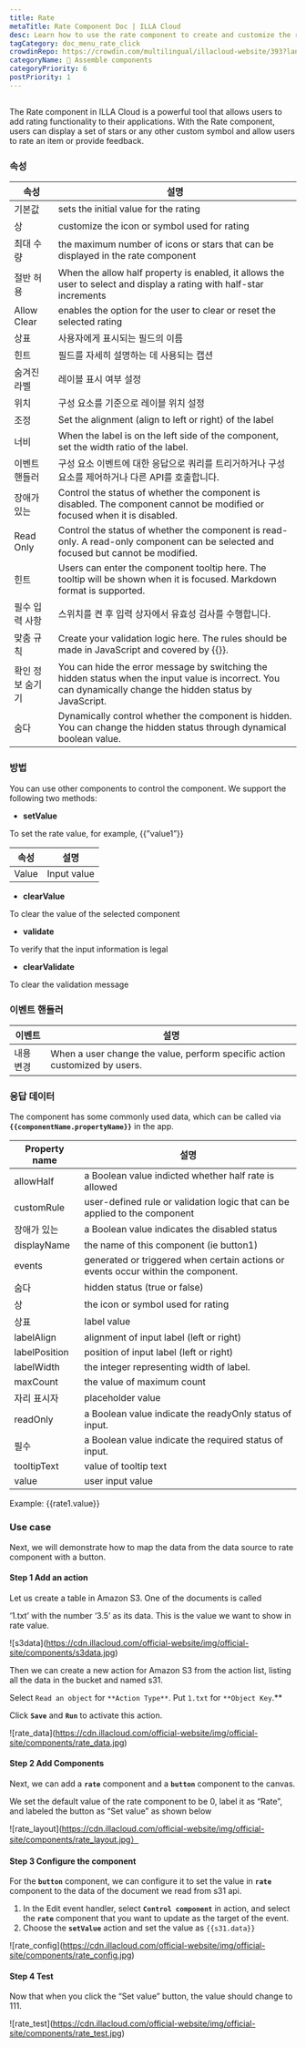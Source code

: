 ```yaml
---
title: Rate
metaTitle: Rate Component Doc | ILLA Cloud
desc: Learn how to use the rate component to create and customize the rate value for your app in ILLA Cloud.
tagCategory: doc_menu_rate_click
crowdinRepo: https://crowdin.com/multilingual/illacloud-website/393?languages=en&filter=basic&value=0
categoryName: 🧬 Assemble components
categoryPriority: 6
postPriority: 1
---
```


## <h2 hidden>What is Rate?</h2>

The Rate component in ILLA Cloud is a powerful tool that allows users to add rating functionality to their applications. With the Rate component, users can display a set of stars or any other custom symbol and allow users to rate an item or provide feedback.

### 속성

| 속성                      | 설명                                                                                                                                                           |
| ----------------------- | ------------------------------------------------------------------------------------------------------------------------------------------------------------ |
| 기본값                     | sets the initial value for the rating                                                                                                                        |
| 상                       | customize the icon or symbol used for rating                                                                                                                 |
| 최대 수량                   | the maximum number of icons or stars that can be displayed in the rate component                                                                             |
| 절반 허용                   | When the allow half property is enabled, it allows the user to select and display a rating with half-star increments                                         |
| Allow Clear             | enables the option for the user to clear or reset the selected rating                                                                                        |
| 상표                      | 사용자에게 표시되는 필드의 이름                                                                                                                                            |
| 힌트                      | 필드를 자세히 설명하는 데 사용되는 캡션                                                                                                                                       |
| 숨겨진 라벨                  | 레이블 표시 여부 설정                                                                                                                                                 |
| 위치                      | 구성 요소를 기준으로 레이블 위치 설정                                                                                                                                        |
| 조정                      | Set the alignment (align to left or right) of the label                                                                                                      |
| 너비                      | When the label is on the left side of the component, set the width ratio of the label.                                                                       |
| 이벤트 핸들러                 | 구성 요소 이벤트에 대한 응답으로 쿼리를 트리거하거나 구성 요소를 제어하거나 다른 API를 호출합니다.                                                                                                    |
| 장애가 있는                  | Control the status of whether the component is disabled. The component cannot be modified or focused when it is disabled.                                    |
| Read Only               | Control the status of whether the component is read-only. A read-only component can be selected and focused but cannot be modified.                          |
| 힌트                      | Users can enter the component tooltip here. The tooltip will be shown when it is focused. Markdown format is supported.                                      |
| 필수 입력 사항                | 스위치를 켠 후 입력 상자에서 유효성 검사를 수행합니다.                                                                                                                              |
| 맞춤 규칙                   | Create your validation logic here. The rules should be made in JavaScript and covered by {{}}.                                                               |
| 확인 정보 숨기기               | You can hide the error message by switching the hidden status when the input value is incorrect. You can dynamically change the hidden status by JavaScript. |
| 숨다                      | Dynamically control whether the component is hidden. You can change the hidden status through dynamical boolean value.                                       |

### 방법

You can use other components to control the component. We support the following two methods:

-   **setValue**

To set the rate value, for example, {{”value1”}}

| 속성         | 설명          |
| ---------- | ----------- |
| Value      | Input value |

-   **clearValue**

To clear the value of the selected component

-   **validate**

To verify that the input information is legal

-   **clearValidate**

To clear the validation message

### 이벤트 핸들러

| 이벤트   | 설명                                                                         |
| ----- | -------------------------------------------------------------------------- |
| 내용 변경 | When a user change the value, perform specific action customized by users. |

### 응답 데이터

The component has some commonly used data, which can be called via **`{{componentName.propertyName}}`** in the app.

| Property name | 설명                                                                                |
| ------------- | --------------------------------------------------------------------------------- |
| allowHalf     | a Boolean value indicted whether half rate is allowed                             |
| customRule    | user-defined rule or validation logic that can be applied to the component        |
| 장애가 있는        | a Boolean value indicates the disabled status                                     |
| displayName   | the name of this component (ie button1)                                           |
| events        | generated or triggered when certain actions or events occur within the component. |
| 숨다            | hidden status (true or false)                                                     |
| 상             | the icon or symbol used for rating                                                |
| 상표            | label value                                                                       |
| labelAlign    | alignment of input label (left or right)                                          |
| labelPosition | position of input label (left or right)                                           |
| labelWidth    | the integer representing width of label.                                          |
| maxCount      | the value of maximum count                                                        |
| 자리 표시자        | placeholder value                                                                 |
| readOnly      | a Boolean value indicate the readyOnly status of input.                           |
| 필수            | a Boolean value indicate the required status of input.                            |
| tooltipText   | value of tooltip text                                                             |
| value         | user input value                                                                  |

Example: {{rate1.value}}

### Use case

Next, we will demonstrate how to map the data from the data source to rate component with a button.

#### Step 1 Add an action

Let us create a table in Amazon S3. One of the documents is called

‘1.txt’ with the number ‘3.5’ as its data. This is the value we want to show in rate value.

![s3data]\(https://cdn.illacloud.com/official-website/img/official-site/components/s3data.jpg)

Then we can create a new action for Amazon S3 from the action list, listing all the data in the bucket and named s31.

Select `Read an object` for `**Action Type**`. Put `1.txt` for `**Object Key`.\*\*

Click **`Save`** and **`Run`** to activate this action.

![rate_data]\(https://cdn.illacloud.com/official-website/img/official-site/components/rate_data.jpg)

#### Step 2 Add Components

Next, we can add a **`rate`** component and a **`button`** component to the canvas.

We set the default value of the rate component to be 0, label it as “Rate”, and labeled the button as “Set value” as shown below

![rate_layout]\(https://cdn.illacloud.com/official-website/img/official-site/components/rate_layout.jpg）

#### Step 3 Configure the component

For the **`button`** component, we can configure it to set the value in **`rate`** component to the data of the document we read from s31 api.

1.  In the Edit event handler, select **`Control component`** in action, and select the **`rate`** component that you want to update as the target of the event.
2.  Choose the **`setValue`** action and set the value as `{{s31.data}}`

![rate_config]\(https://cdn.illacloud.com/official-website/img/official-site/components/rate_config.jpg)

#### Step 4 Test

Now that when you click the “Set value” button, the value should change to 111.

![rate_test]\(https://cdn.illacloud.com/official-website/img/official-site/components/rate_test.jpg)
